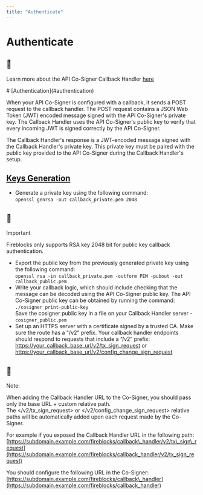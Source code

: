 ```yaml
---
title: "Authenticate"
---
```

  
  # Authenticate

<Info>

## 📘

Learn more about the API Co-Signer Callback Handler [here](/docs/create-api-co-signer-callback-handler)



</Info>
# [Authentication](#authentication)

When your API Co-Signer is configured with a callback, it sends a POST request to the callback handler. The POST request contains a JSON Web Token (JWT) encoded message signed with the API Co-Signer's private key. The Callback Handler uses the API Co-Signer's public key to verify that every incoming JWT is signed correctly by the API Co-Signer.

The Callback Handler's response is a JWT-encoded message signed with the Callback Handler's private key. This private key must be paired with the public key provided to the API Co-Signer during the Callback Handler's setup.

## [Keys Generation](#keys-generation)

*   Generate a private key using the following command:  
    `openssl genrsa -out callback_private.pem 2048`

<Warning>

## 🚧

Important

Fireblocks only supports RSA key 2048 bit for public key callback authentication.

</Warning>

*   Export the public key from the previously generated private key using the following command:  
    `openssl rsa -in callback_private.pem -outform PEM -pubout -out callback_public.pem`
*   Write your callback logic, which should include checking that the message can be decoded using the API Co-Signer public key. The API Co-Signer public key can be obtained by running the command:  
    `./cosigner print-public-key`  
    Save the cosigner public key in a file on your Callback Handler server - `cosigner_public.pem`
*   Set up an HTTPS server with a certificate signed by a trusted CA. Make sure the route has a "/v2" prefix. Your callback handler endpoints should respond to requests that include a “/v2” prefix: [https://your\_callback\_base\_url/v2/tx\_sign\_request](https://your_callback_base_url/v2/tx_sign_request) or [https://your\_callback\_base\_url/v2/config\_change\_sign\_request](https://your_callback_base_url/v2/config_change_sign_request)

<Info>

## 📘

Note:

When adding the Callback Handler URL to the Co-Signer, you should pass only the base URL + custom relative path.  
The </v2/tx\_sign\_request> or </v2/config\_change\_sign\_request> relative paths will be automatically added upon each request made by the Co-Signer.

For example if you exposed the Callback Handler URL in the following path:  
[https://subdomain.example.com/fireblocks/callback\_handler/v2/tx\_sign\_request](https://subdomain.example.com/fireblocks/callback_handler/v2/tx_sign_request)

You should configure the following URL in the Co-Signer:  
[https://subdomain.example.com/fireblocks/callback\_handler](https://subdomain.example.com/fireblocks/callback_handler)

</Info>